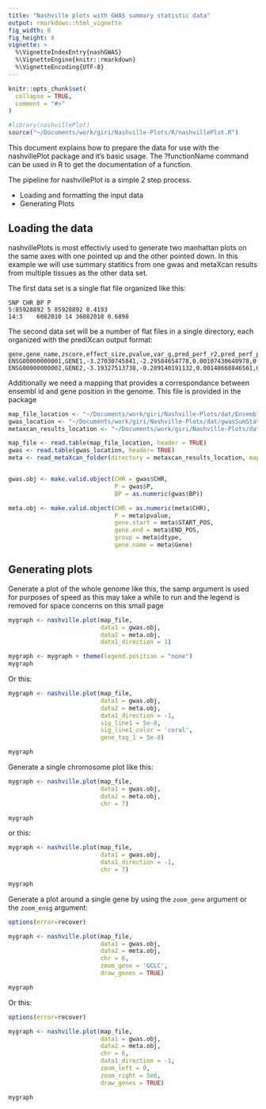 ```yaml
---
title: "Nashville plots with GWAS summary statistic data"
output: rmarkdown::html_vignette
fig_width: 8
fig_height: 8
vignette: >
  %\VignetteIndexEntry{nashGWAS}
  %\VignetteEngine{knitr::rmarkdown}
  %\VignetteEncoding{UTF-8}
---
```


```r
knitr::opts_chunk$set(
  collapse = TRUE,
  comment = "#>"
)
```

```r
#library(nashvillePlot)
source("~/Documents/work/giri/Nashville-Plots/R/nashvillePlot.R")
```

This document explains how to prepare the data for use with the nashvillePlot package and it's basic usage. The ?functionName command can be used in R to get the documentation of a function.

The pipeline for nashvillePlot is a simple 2 step process.

-   Loading and formatting the input data
-   Generating Plots

## Loading the data

nashvillePlots is most effectivly used to generate two manhattan plots on the same axes with one pointed up and the other pointed down. In this example we will use summary statitics from one gwas and metaXcan results from multiple tissues as the other data set.

The first data set is a single flat file organized like this:

    SNP CHR BP P
    5:85928892 5 85928892 0.4193
    14:3    6082010 14 36082010 0.6898

The second data set will be a number of flat files in a single directory, each organized with the prediXcan output format:

    gene,gene_name,zscore,effect_size,pvalue,var_g,pred_perf_r2,pred_perf_pval,pred_perf_qval,n_snps_used,n_snps_in_cov,n_snps_in_model
    ENSG00000000001,GENE1,-3.27030745841,-2.29584654778,0.00107430648978,0.00115464606277,0.0929513588404,0.00629507630264,0.0191335645147,3,3,3
    ENSG00000000002,GENE2,-3.19327513738,-0.289140191132,0.00140668846561,0.0650699112346,0.0991286399518,0.00471228984588,0.0154733809867,57,58,58

Additionally we need a mapping that provides a correspondance between ensembl id and gene position in the genome. This file is provided in the package

```r
map_file_location <- "~/Documents/work/giri/Nashville-Plots/dat/EnsemblBuild37map.txt"
gwas_location <- "~/Documents/work/giri/Nashville-Plots/dat/gwasSumStats.txt"
metaxcan_results_location <- "~/Documents/work/giri/Nashville-Plots/dat/"

map_file <- read.table(map_file_location, header = TRUE)
gwas <- read.table(gwas_location, header= TRUE)
meta <- read_metaXcan_folder(directory = metaxcan_results_location, map = map_file_location)


gwas.obj <- make.valid.object(CHR = gwas$CHR,
                              P = gwas$P,
                              BP = as.numeric(gwas$BP))

meta.obj <- make.valid.object(CHR = as.numeric(meta$CHR),
                              P = meta$pvalue,
                              gene.start = meta$START_POS,
                              gene.end = meta$END_POS,
                              group = meta$dtype,
                              gene.name = meta$Gene)

```

## Generating plots

Generate a plot of the whole genome like this, the samp argument is used for purposes of speed as this may take a while to run and the legend is removed for space concerns on this small page

```r

mygraph <- nashville.plot(map_file,
                          data1 = gwas.obj,
                          data2 = meta.obj,
                          data1_direction = 1)

mygraph <- mygraph + theme(legend.position = "none")
mygraph
```

Or this:

```r

mygraph <- nashville.plot(map_file,
                          data1 = gwas.obj,
                          data2 = meta.obj,
                          data1_direction = -1,
                          sig_line1 = 5e-8,
                          sig_line1_color = 'coral',
                          gene_tag_1 = 5e-8)

mygraph
```

Generate a single chromosome plot like this:

```r
mygraph <- nashville.plot(map_file,
                          data1 = gwas.obj,
                          data2 = meta.obj,
                          chr = 7)

mygraph
```

or this:

```r
mygraph <- nashville.plot(map_file,
                          data1 = gwas.obj,
                          data1_direction = -1,
                          chr = 7)

mygraph
```

Generate a plot around a single gene by using the `zoom_gene` argument or the `zoom_ensg` argument:

```r
options(error=recover)

mygraph <- nashville.plot(map_file,
                          data1 = gwas.obj,
                          data2 = meta.obj,
                          chr = 6,
                          zoom_gene = 'GCLC',
                          draw_genes = TRUE)

mygraph
```

Or this:

```r
options(error=recover)

mygraph <- nashville.plot(map_file,
                          data1 = gwas.obj,
                          data2 = meta.obj,
                          chr = 6,
                          data1_direction = -1,
                          zoom_left = 0,
                          zoom_right = 5e6,
                          draw_genes = TRUE)

mygraph
```

